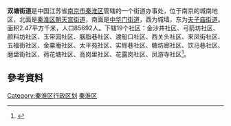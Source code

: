 '''双塘街道'''是中国江苏省[[南京市|南京市]][[秦淮区|秦淮区]]管辖的一个街道办事处，位于南京的城南地区，北面是[[秦淮区|秦淮区]][[朝天宫街道|朝天宫街道]]，南面是[[中华门街道|中华门街道]]，西为城墙，东为[[夫子庙街道|夫子庙街道]]。面积2.47平方千米，人口85692人。下辖19个社区：金沙井社区、弓箭坊社区、颜料坊社区、玉带园社区、胭脂巷社区、渡船口社区、西关头社区、来凤街社区、五福街社区、金粟庵社区、太平苑社区、实辉巷社区、糖坊廊社区、饮马巷社区、磨盘街社区、荷花塘社区、高岗里社区、花露岗社区、凤游寺社区<ref>{{Cite web |url=http://www.njqh.gov.cn/site/njqh/qhgl2.htm |title=秦淮概览 >行政区划 |accessdate=2008-08-19 |archive-date=2008-09-29 |archive-url=https://web.archive.org/web/20080929222122/http://www.njqh.gov.cn/site/njqh/qhgl2.htm |dead-url=yes }}</ref>。

==參考資料==
{{Reflist}}

{{Nanjing stub}}
{{南京市秦淮区行政区划}}

[[Category:秦淮区行政区划|Category:秦淮区行政区划]]
[[Category:南京市街道|秦淮区]]
